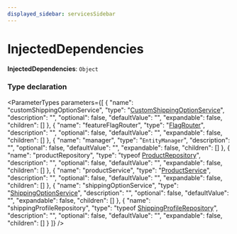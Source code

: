 ```yaml
---
displayed_sidebar: servicesSidebar
---
```



# InjectedDependencies

 **InjectedDependencies**: `Object`

### Type declaration

<ParameterTypes parameters={[
  {
    "name": "customShippingOptionService",
    "type": "[CustomShippingOptionService](../classes/CustomShippingOptionService.mdx)",
    "description": "",
    "optional": false,
    "defaultValue": "",
    "expandable": false,
    "children": []
  },
  {
    "name": "featureFlagRouter",
    "type": "[FlagRouter](../classes/FlagRouter.mdx)",
    "description": "",
    "optional": false,
    "defaultValue": "",
    "expandable": false,
    "children": []
  },
  {
    "name": "manager",
    "type": "`EntityManager`",
    "description": "",
    "optional": false,
    "defaultValue": "",
    "expandable": false,
    "children": []
  },
  {
    "name": "productRepository",
    "type": "typeof [ProductRepository](../index.md#productrepository)",
    "description": "",
    "optional": false,
    "defaultValue": "",
    "expandable": false,
    "children": []
  },
  {
    "name": "productService",
    "type": "[ProductService](../classes/ProductService.mdx)",
    "description": "",
    "optional": false,
    "defaultValue": "",
    "expandable": false,
    "children": []
  },
  {
    "name": "shippingOptionService",
    "type": "[ShippingOptionService](../classes/ShippingOptionService.mdx)",
    "description": "",
    "optional": false,
    "defaultValue": "",
    "expandable": false,
    "children": []
  },
  {
    "name": "shippingProfileRepository",
    "type": "typeof [ShippingProfileRepository](../index.md#shippingprofilerepository)",
    "description": "",
    "optional": false,
    "defaultValue": "",
    "expandable": false,
    "children": []
  }
]} />

